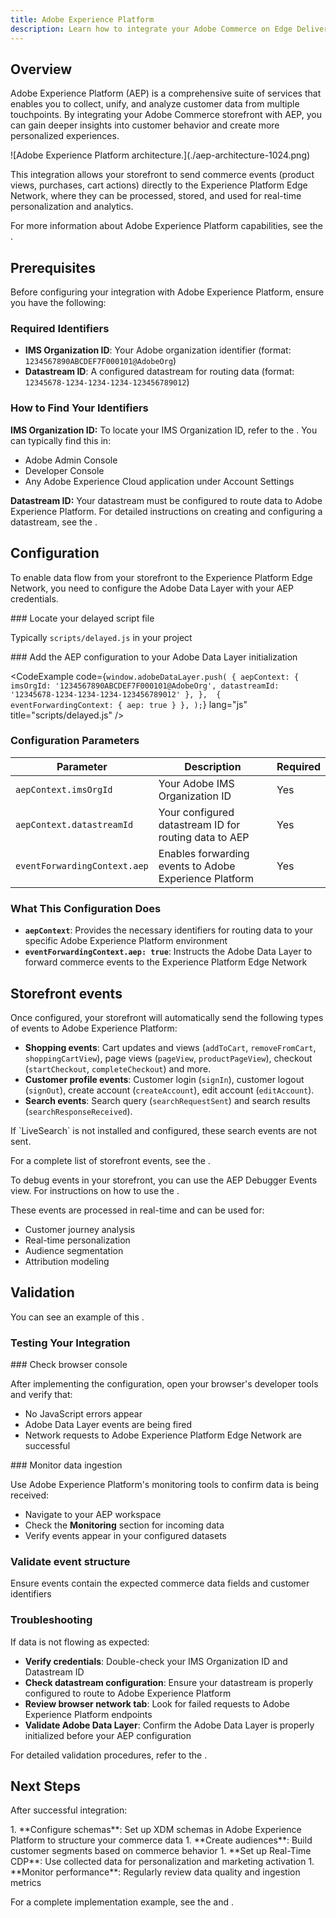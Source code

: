 ```yaml
---
title: Adobe Experience Platform
description: Learn how to integrate your Adobe Commerce on Edge Delivery Services storefront project with Adobe Experience Platform to collect and analyze customer data.
---
```



## Overview

Adobe Experience Platform (AEP) is a comprehensive suite of services that enables you to collect, unify, and analyze customer data from multiple touchpoints. By integrating your Adobe Commerce storefront with AEP, you can gain deeper insights into customer behavior and create more personalized experiences.

<Diagram caption="Adobe Experience Platform architecture showing data flow from various sources to unified customer profiles.">
  ![Adobe Experience Platform architecture.](./aep-architecture-1024.png)
</Diagram>

This integration allows your storefront to send commerce events (product views, purchases, cart actions) directly to the Experience Platform Edge Network, where they can be processed, stored, and used for real-time personalization and analytics.

For more information about Adobe Experience Platform capabilities, see the <Link href="https://experienceleague.adobe.com/docs/experience-platform/landing/home.html" text="Adobe Experience Platform documentation" />.

## Prerequisites

Before configuring your integration with Adobe Experience Platform, ensure you have the following:

### Required Identifiers

* **IMS Organization ID**: Your Adobe organization identifier (format: `1234567890ABCDEF7F000101@AdobeOrg`)
* **Datastream ID**: A configured datastream for routing data (format: `12345678-1234-1234-1234-123456789012`)

### How to Find Your Identifiers

**IMS Organization ID:**
To locate your IMS Organization ID, refer to the <Link href="https://experienceleague.adobe.com/docs/core-services/interface/administration/organizations.html" text="Organizations documentation" />. You can typically find this in:

- Adobe Admin Console
- Developer Console
- Any Adobe Experience Cloud application under Account Settings

**Datastream ID:**
Your datastream must be configured to route data to Adobe Experience Platform. For detailed instructions on creating and configuring a datastream, see the <Link href="https://experienceleague.adobe.com/docs/experience-platform/datastreams/overview.html" text="Datastreams documentation" />.

## Configuration

To enable data flow from your storefront to the Experience Platform Edge Network, you need to configure the Adobe Data Layer with your AEP credentials.

<Tasks>

<Task>
### Locate your delayed script file

Typically `scripts/delayed.js` in your project
</Task>

<Task>
### Add the AEP configuration to your Adobe Data Layer initialization

<CodeExample code={`
window.adobeDataLayer.push(
    {
      aepContext: {
        imsOrgId: '1234567890ABCDEF7F000101@AdobeOrg',
        datastreamId: '12345678-1234-1234-1234-123456789012'
      },
    }, 
    { 
      eventForwardingContext: {
        aep: true
      }
    },
);
`} lang="js" title="scripts/delayed.js" />

</Task>
</Tasks>

### Configuration Parameters

| Parameter | Description | Required |
|-----------|-------------|----------|
| `aepContext.imsOrgId` | Your Adobe IMS Organization ID | Yes |
| `aepContext.datastreamId` | Your configured datastream ID for routing data to AEP | Yes |
| `eventForwardingContext.aep` | Enables forwarding events to Adobe Experience Platform | Yes |

### What This Configuration Does

- **`aepContext`**: Provides the necessary identifiers for routing data to your specific Adobe Experience Platform environment
- **`eventForwardingContext.aep: true`**: Instructs the Adobe Data Layer to forward commerce events to the Experience Platform Edge Network

## Storefront events

Once configured, your storefront will automatically send the following types of events to Adobe Experience Platform:

- **Shopping events**: Cart updates and views (`addToCart`, `removeFromCart`, `shoppingCartView`), page views (`pageView`, `productPageView`), checkout (`startCheckout`, `completeCheckout`) and more.
- **Customer profile events**: Customer login (`signIn`), customer logout (`signOut`), create account (`createAccount`), edit account (`editAccount`).
- **Search events**: Search query (`searchRequestSent`) and search results (`searchResponseReceived`).

<Aside type="note" title="Search events">
If `LiveSearch` is not installed and configured, these search events are not sent.
</Aside>

For a complete list of storefront events, see the <Link href="https://github.com/adobe/elsie/blob/main/src/content/docs/sdk/reference/events.md" text="Storefront events documentation" />.

<Aside type="note" title="Debugging events">
To debug events in your storefront, you can use the AEP Debugger Events view. For instructions on how to use the <Link href="https://experienceleague.adobe.com/docs/experience-platform/debugger/home.html" text="AEP Debugger video tutorial" />.
</Aside>

These events are processed in real-time and can be used for:
- Customer journey analysis
- Real-time personalization
- Audience segmentation
- Attribution modeling

## Validation

You can see an example of this <Link href="https://github.com/hlxsites/aem-boilerplate-commerce/commit/eb49d00bcebd21e48cd87c0efced17d2c6ccfd9d" text="in the Commerce Boilerplate" />.

### Testing Your Integration

<Tasks>

<Task>
### Check browser console

After implementing the configuration, open your browser's developer tools and verify that:

- No JavaScript errors appear
- Adobe Data Layer events are being fired
- Network requests to Adobe Experience Platform Edge Network are successful
</Task>

<Task>
### Monitor data ingestion

Use Adobe Experience Platform's monitoring tools to confirm data is being received:

- Navigate to your AEP workspace
- Check the **Monitoring** section for incoming data
- Verify events appear in your configured datasets
</Task>

</Tasks>

### Validate event structure

Ensure events contain the expected commerce data fields and customer identifiers

### Troubleshooting

If data is not flowing as expected:

- **Verify credentials**: Double-check your IMS Organization ID and Datastream ID
- **Check datastream configuration**: Ensure your datastream is properly configured to route to Adobe Experience Platform
- **Review browser network tab**: Look for failed requests to Adobe Experience Platform endpoints
- **Validate Adobe Data Layer**: Confirm the Adobe Data Layer is properly initialized before your AEP configuration

For detailed validation procedures, refer to the <Link href="https://experienceleague.adobe.com/docs/platform-learn/getting-started-for-data-architects-and-data-engineers/ingest-batch-data.html" text="Data Ingestion Monitoring documentation" />.

## Next Steps

After successful integration:

<Steps>
1. **Configure schemas**: Set up XDM schemas in Adobe Experience Platform to structure your commerce data  
1. **Create audiences**: Build customer segments based on commerce behavior
1. **Set up Real-Time CDP**: Use collected data for personalization and marketing activation
1. **Monitor performance**: Regularly review data quality and ingestion metrics
</Steps>

For a complete implementation example, see the <Link href="https://experienceleague.adobe.com/docs/core-services/interface/administration/organizations.html" text="Organizations documentation" /> and <Link href="https://github.com/hlxsites/aem-boilerplate-commerce" text="AEM Commerce Boilerplate integration" />.
